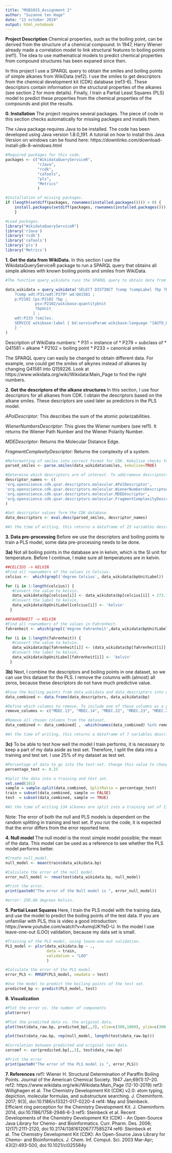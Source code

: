 ---
title: "MSB1015_Assignment 2"
author: "Suzanne ten Hage"
date: "13 october 2019"
output: html_notebook
---

**Project Description**
Chemical properties, such as the boiling point, can be derived from the structure of a chemical compound. In 1947, Harry Wiener already made a correlation model to link structural features to boiling points (ref1). The idea to use mathematical models to predict chemical properties from compound structures has been expaned since then. 

In this project I use a SPARQL query to obtain the smiles and boiling points of simple alkanes from WikiData (ref2). I use the smiles to get descriptors from the chemical development kit (CDK) database (ref3-6). These descriptors contain information on the structural properties of the alkanes (see section 2 for more details). Finally, I train a Partial Least Squares (PLS) model to predict these properties from the chemical properties of the compounds and plot the results. 

**0. Installation**
The project requires several packages. The piece of code in this section checks automatically for missing packages and installs them. 

The rJava package requires Java to be installed. The code has been developed using Java version 1.8.0_191. A tutorial on how to install this Java Version on windows can be found here: https://downlinko.com/download-install-jdk-8-windows.html 

```{r}
#Required packages for this code. 
packages <- c("WikidataQueryServiceR", 
              "rJava", 
              "rcdk", 
              "caTools",
              "pls", 
              "Metrics"
              )

#Installation of missing packages.
if (length(setdiff(packages, rownames(installed.packages()))) > 0) {
    install.packages(setdiff(packages, rownames(installed.packages()))) 
    }

#Load packages.
library("WikidataQueryServiceR")
library('rJava')
library('rcdk')
library('caTools')
library('pls')
library('Metrics')

```

**1. Get the data from WikiData.** 
In this section I use the WikidataQueryServiceR package to run a SPARQL query that obtains all simple alkines with known boiling points and smiles from WikiData.

```{r}

#The function query_wikidata runs the SPARQL query to obtain data from the Wikidata database. This returns a dataframe containing the alkane names, boiling points, units and smiles. It also contains the wikidata-links for compounds and units. There are 134 alkanes at the time of writing. 

data_wikidata = query_wikidata('SELECT DISTINCT ?comp ?compLabel ?bp ?bpUnit ?bpUnitLabel ?smiles WHERE {   
    ?comp wdt:P31/wdt:P279* wd:Q41581 ;
    p:P2102 [ps:P2102 ?bp ;           
             psv:P2102/wikibase:quantityUnit  
             ?bpUnit         
            ] ;
    wdt:P233 ?smiles.
    SERVICE wikibase:label { bd:serviceParam wikibase:language "[AUTO_LANGUAGE],en". } 
    } '
)

```
Description of WikiData numbers:
* P31 = instance of
* P279 = subclass of
* Q41581 = alkane
* P2102 = boiling point
* P233 = canonical smiles

The SPARQL query can easily be changed to obtain different data. For example, one could get the smiles of alkynes instead of alkanes by changing Q41581 into Q159226. Look at https://www.wikidata.org/wiki/Wikidata:Main_Page to find the right numbers. 

**2. Get the descriptors of the alkane structures**
In this section, I use four descriptors for all alkanes from CDK. I obtain the descriptors based on the alkane smiles. These descriptors are used later as predictors in the PLS model. 

*APolDescriptor:*
This describes the sum of the atomic polarizabilities. 

*WienerNumbersDescriptor:*
This gives the Wiener numbers (see ref1). It returns the Wiener Path Number and the Wiener Polarity Number. 

*MDEDescriptor:*
Returns the Molecular Distance Edge. 

*FragmentComplexityDescriptor:*
Returns the complexity of a system. 

```{r}

#Reformatting of smiles into correct format for CDK. Kekulise checks for electrons, and prevents parsing of incorrect smiles. 
parsed_smiles <- parse.smiles(data_wikidata$smiles, kekulise=TRUE)

#Determine which descriptors are of interest. To add/remove descriptors, change this vector to include the desired descriptors. 
descriptor_names <- c(
'org.openscience.cdk.qsar.descriptors.molecular.APolDescriptor',
'org.openscience.cdk.qsar.descriptors.molecular.WienerNumbersDescriptor',
'org.openscience.cdk.qsar.descriptors.molecular.MDEDescriptor',
'org.openscience.cdk.qsar.descriptors.molecular.FragmentComplexityDescriptor'
)

#Get descriptor values form the CDK database. 
data_descriptors <- eval.desc(parsed_smiles, descriptor_names)

#At the time of writing, this returns a dataframe of 23 variables describing 134 alkanes. 

```

**3. Data pre-processing**
Before we use the descriptors and boiling points to train a PLS model, some data pre-processing needs to be done. 

**3a)** Not all boiling points in the database are in kelvin, which is the SI unit for temperature. Before I continue, I make sure all temperatures are in kelvin. 

```{r}

##CELCIUS -> KELVIN
#Find all rownumbers of the values in Celcius. 
celcius <-  which(grepl('degree Celsius', data_wikidata$bpUnitLabel))

for (i in 1:length(celcius)) {
   #Convert the value to kelvin.
   data_wikidata$bp[celcius[i]] <- data_wikidata$bp[celcius[i]] + 273.15
   #Convert the label to kelvin. 
   data_wikidata$bpUnitLabel[celcius[i]] <- 'kelvin'
  }

##FAHRENHEIT -> KELVIN
#Find all rownumbers of the values in Fahrenheit. 
fahrenheit <- which(grepl('degree Fahrenheit',data_wikidata$bpUnitLabel))

for (i in 1:length(fahrenheit)) {
   #Convert the value to kelvin.
   data_wikidata$bp[fahrenheit[i]] <- (data_wikidata$bp[fahrenheit[i]] + 459.67) * (5/9)
   #Convert the label to kelvin. 
   data_wikidata$bpUnitLabel[fahrenheit[i]] <- 'kelvin'
  }

```

**3b)** Next, I combine the descriptors and boiling points in one dataset, so we can use this dataset for the PLS. I remove the columns with (almost) all zeros, because these descriptors do not have much predictive value. 

```{r}

#Fuse the boiling points from data_wikidata and data_descriptors into one dataset. 
data_combined <- data.frame(data_descriptors, data_wikidata$bp)

#Define which columns to remove. To include one of these columns as a predictor, remove the column here.  
remove_columns <- c("MDEC.13", "MDEC.14", "MDEC.22", "MDEC.23", "MDEC.24", "MDEC.33", "MDEC.34", "MDEC.44", "MDEO.11", "MDEO.12", "MDEO.22", "MDEN.11", "MDEN.12", "MDEN.13", "MDEN.22", "MDEN.23", "MDEN.33")

#Remove all chosen columns from the dataset.
data_combined <- data_combined[ , -which(names(data_combined) %in% remove_columns)]

#At the time of writing, this returns a dataframe of 7 variables describing 134 alkanes. 

```

**3c)** To be able to test how well the model I train performs, it is necessary to keep a part of my data aside as test set. Therefore, I split the data into a training and test set. I use 25% of my dataset as test set.

```{r}

#Percentage of data to go into the test-set. Change this value to change the relative sizes of the training and test sets.
percentage_test <- 0.25

#Split the data into a training and test set. 
set.seed(101) 
sample = sample.split(data_combined, SplitRatio = percentage_test)
train = subset(data_combined, sample == FALSE)
test  = subset(data_combined, sample == TRUE)

#At the time of writing 134 alkanes are split into a training set of 115 alkanes and test set of 19 alkanes. 

```

Note: The error of both the null and PLS models is dependent on the random splitting in training and test set. If you run the code, it is expected that the error differs from the error reported here. 

**4. Null model**
The null model is the most simple model possible; the mean of the data. This model can be used as a reference to see whether the PLS model performs better. 

```{r}

#Create null_model.
null_model <- mean(train$data_wikidata.bp)

#Calculate the error of the null model.
error_null_model <- rmse(test$data_wikidata.bp, null_model)

#Print the error.
print(paste0("The error of the Null model is ", error_null_model))

#error: 250.68 degrees Kelvin.

```

**5. Partial Least Squares**
Here, I train the PLS model with the training data, and use the model to predict the boiling points of the test data. If you are unfamiliar with PLS, this is video a good introduction: https://www.youtube.com/watch?v=AxmqUKYeD-U. In the model I use leave-one-out (LOO) validation, because my data set is small. 

```{r}

#Training of the PLS model, using leave-one-out validation.
PLS_model <- plsr(data_wikidata.bp ~ ., 
                  data = train, 
                  validation = "LOO"
                  )

#Calculate the error of the PLS model.
error_PLS <- RMSEP(PLS_model, newdata = test)

#Use the model to predict the boiling points of the test set.
predicted_bp <- predict(PLS_model, test)

```

**6. Visualization**

```{r} 

#Plot the error vs. the number of components
plot(error)

#Plot the predicted data vs. the original data. 
plot(test$data_raw.bp, predicted_bp[,,3], xlim=c(300,1000), ylim=c(300,1000))

plot(test$data_raw.bp, rep(null_model, length(test$data_raw.bp)))

#Correlation between predicted and original test data. 
corcoef <- cor(predicted.bp[,,3], test$data_raw.bp) 

#Print the error
print(paste0("The error of the PLS model is ", error_PLS))

```

**7. References**
ref1: Wiener H. Structural Determination of Paraffin Boiling Points. Journal of the American Chemical Society. 1947 Jan;69(1):17–20.
ref2: https://www.wikidata.org/wiki/Wikidata:Main_Page (12-10-2019)
ref3: Willighagen et al. The Chemistry Development Kit (CDK) v2.0: atom typing, depiction, molecular formulas, and substructure searching. J. Cheminform. 2017; 9(3), doi:10.1186/s13321-017-0220-4
ref4: May and Steinbeck. Efficient ring perception for the Chemistry Development Kit. J. Cheminform. 2014, doi:10.1186/1758-2946-6-3
ref5: Steinbeck et al. Recent Developments of the Chemistry Development Kit (CDK) - An Open-Source Java Library for Chemo- and Bioinformatics. Curr. Pharm. Des. 2006; 12(17):2111-2120, doi:10.2174/138161206777585274
ref6: Steinbeck et al. The Chemistry Development Kit (CDK): An Open-Source Java Library for Chemo- and Bioinformatics. J. Chem. Inf. Comput. Sci. 2003 Mar-Apr; 43(2):493-500, doi:10.1021/ci025584y

